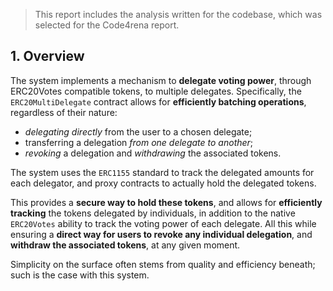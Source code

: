 
> This report includes the analysis written for the codebase, which was selected for the Code4rena report.

## 1. Overview

The system implements a mechanism to **delegate voting power**, through ERC20Votes compatible tokens, to multiple delegates. Specifically, the `ERC20MultiDelegate` contract allows for **efficiently batching operations**, regardless of their nature:

- _delegating directly_ from the user to a chosen delegate;
- transferring a delegation _from one delegate to another_;
- _revoking_ a delegation and _withdrawing_ the associated tokens.

The system uses the `ERC1155` standard to track the delegated amounts for each delegator, and proxy contracts to actually hold the delegated tokens.

This provides a **secure way to hold these tokens**, and allows for **efficiently tracking** the tokens delegated by individuals, in addition to the native `ERC20Votes` ability to track the voting power of each delegate. All this while ensuring a **direct way for users to revoke any individual delegation**, and **withdraw the associated tokens**, at any given moment.

Simplicity on the surface often stems from quality and efficiency beneath; such is the case with this system.

